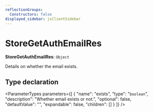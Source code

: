 ```yaml
---
reflectionGroups:
  Constructors: false
displayed_sidebar: jsClientSidebar
---
```



# StoreGetAuthEmailRes

 **StoreGetAuthEmailRes**: `Object`

Details on whether the email exists.

## Type declaration

<ParameterTypes parameters={[
  {
    "name": "exists",
    "type": "`boolean`",
    "description": "Whether email exists or not.",
    "optional": false,
    "defaultValue": "",
    "expandable": false,
    "children": []
  }
]} />
